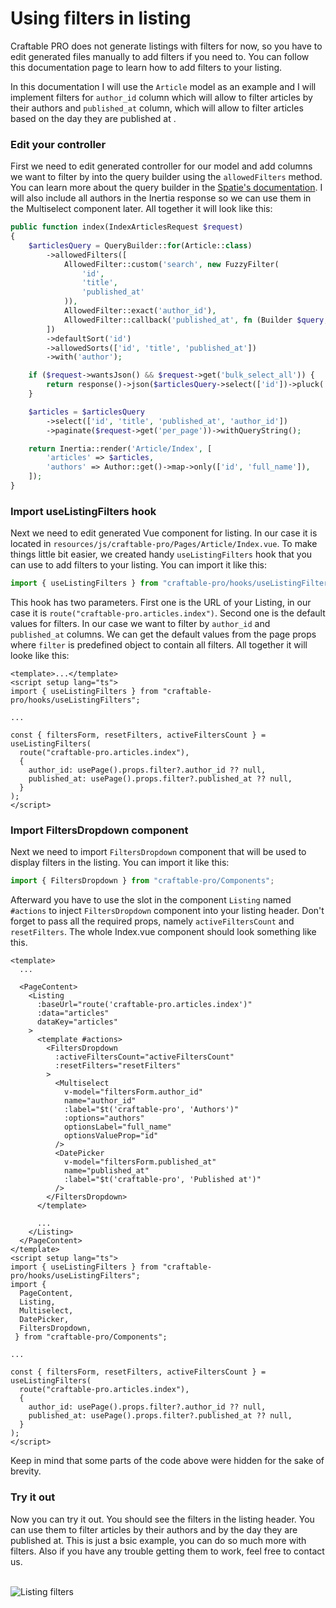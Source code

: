 
# Using filters in listing

Craftable PRO does not generate listings with filters for now, so you have to edit generated files manually to add filters if you need to. You can follow this documentation page to learn how to add filters to your listing.

In this documentation I will use the `Article` model as an example and I will implement filters for `author_id` column which will allow to filter articles by their authors and `published_at` column, which will allow to filter articles based on the day they are published at .

<div className="steps-container">

### Edit your controller

First we need to edit generated controller for our model and add columns we want to filter by into the query builder using the `allowedFilters` method. You can learn more about the query builder in the [Spatie's documentation](https://spatie.be/index.php/docs/laravel-query-builder/v5/features/filtering).
I will also include all authors in the Inertia response so we can use them in the Multiselect component later. All together it will look like this:

```php filename="app/Http/Controllers/CraftablePro/Article/ArticleController.php" {10-11, 27}
public function index(IndexArticlesRequest $request)
{
    $articlesQuery = QueryBuilder::for(Article::class)
        ->allowedFilters([
            AllowedFilter::custom('search', new FuzzyFilter(
                'id',
                'title',
                'published_at'
            )),
            AllowedFilter::exact('author_id'),
            AllowedFilter::callback('published_at', fn (Builder $query, $value) => $query->whereDate('published_at', $value)),
        ])
        ->defaultSort('id')
        ->allowedSorts(['id', 'title', 'published_at'])
        ->with('author');

    if ($request->wantsJson() && $request->get('bulk_select_all')) {
        return response()->json($articlesQuery->select(['id'])->pluck('id'));
    }

    $articles = $articlesQuery
        ->select(['id', 'title', 'published_at', 'author_id'])
        ->paginate($request->get('per_page'))->withQueryString();

    return Inertia::render('Article/Index', [
        'articles' => $articles,
        'authors' => Author::get()->map->only(['id', 'full_name']),
    ]);
}
```

### Import useListingFilters hook

Next we need to edit generated Vue component for listing. In our case it is located in `resources/js/craftable-pro/Pages/Article/Index.vue`.
To make things little bit easier, we created handy `useListingFilters` hook that you can use to add filters to your listing. You can import it like this:

```js copy
import { useListingFilters } from "craftable-pro/hooks/useListingFilters";
```

This hook has two parameters. First one is the URL of your Listing, in our case it is `route("craftable-pro.articles.index")`. Second one is the default values for filters. In our case we want to filter by `author_id` and `published_at` columns. We can get the default values from the page props where `filter` is predefined object to contain all filters. All together it will looke like this:

```vue filename="resources/js/craftable-pro/Pages/Article/Index.vue"
<template>...</template>
<script setup lang="ts">
import { useListingFilters } from "craftable-pro/hooks/useListingFilters";

...

const { filtersForm, resetFilters, activeFiltersCount } = useListingFilters(
  route("craftable-pro.articles.index"),
  {
    author_id: usePage().props.filter?.author_id ?? null,
    published_at: usePage().props.filter?.published_at ?? null,
  }
);
</script>
```

### Import FiltersDropdown component

Next we need to import `FiltersDropdown` component that will be used to display filters in the listing. You can import it like this:

```js copy
import { FiltersDropdown } from "craftable-pro/Components";
```

Afterward you have to use the slot in the component `Listing` named `#actions` to inject `FiltersDropdown` component into your listing header. Don't forget to pass all the required props, namely `activeFiltersCount` and `resetFilters`. The whole Index.vue component should look something like this.

```vue filename="resources/js/craftable-pro/Pages/Article/Index.vue" {10-29,42}
<template>
  ...

  <PageContent>
    <Listing
      :baseUrl="route('craftable-pro.articles.index')"
      :data="articles"
      dataKey="articles"
    >
      <template #actions>
        <FiltersDropdown
          :activeFiltersCount="activeFiltersCount"
          :resetFilters="resetFilters"
        >
          <Multiselect
            v-model="filtersForm.author_id"
            name="author_id"
            :label="$t('craftable-pro', 'Authors')"
            :options="authors"
            optionsLabel="full_name"
            optionsValueProp="id"
          />
          <DatePicker
            v-model="filtersForm.published_at"
            name="published_at"
            :label="$t('craftable-pro', 'Published at')"
          />
        </FiltersDropdown>
      </template>

      ...
    </Listing>
  </PageContent>
</template>
<script setup lang="ts">
import { useListingFilters } from "craftable-pro/hooks/useListingFilters";
import {
  PageContent,
  Listing,
  Multiselect,
  DatePicker,
  FiltersDropdown,
 } from "craftable-pro/Components";

...

const { filtersForm, resetFilters, activeFiltersCount } = useListingFilters(
  route("craftable-pro.articles.index"),
  {
    author_id: usePage().props.filter?.author_id ?? null,
    published_at: usePage().props.filter?.published_at ?? null,
  }
);
</script>
```

<Callout>
  Keep in mind that some parts of the code above were hidden for the sake of
  brevity.
</Callout>

### Try it out

Now you can try it out. You should see the filters in the listing header. You can use them to filter articles by their authors and by the day they are published at.
This is just a bsic example, you can do so much more with filters. Also if you have any trouble getting them to work, feel free to contact us.

<br />
<Image alt="Listing filters" src="/images/filters.png" />

</div>
